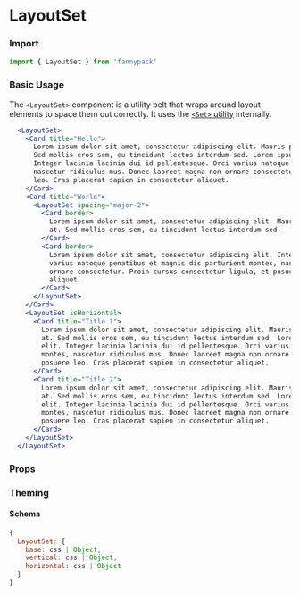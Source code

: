 
# LayoutSet

### Import

```jsx
import { LayoutSet } from 'fannypack'
```

### Basic Usage

The `<LayoutSet>` component is a utility belt that wraps around layout elements to space them out correctly. It uses the [`<Set>` utility](/utils/set) internally.

```.jsx
  <LayoutSet>
    <Card title="Hello">
      Lorem ipsum dolor sit amet, consectetur adipiscing elit. Mauris porttitor lacus lacus, id mattis felis cursus at.
      Sed mollis eros sem, eu tincidunt lectus interdum sed. Lorem ipsum dolor sit amet, consectetur adipiscing elit.
      Integer lacinia lacinia dui id pellentesque. Orci varius natoque penatibus et magnis dis parturient montes,
      nascetur ridiculus mus. Donec laoreet magna non ornare consectetur. Proin cursus consectetur ligula, et posuere
      leo. Cras placerat sapien in consectetur aliquet.
    </Card>
    <Card title="World">
      <LayoutSet spacing="major-2">
        <Card border>
          Lorem ipsum dolor sit amet, consectetur adipiscing elit. Mauris porttitor lacus lacus, id mattis felis cursus
          at. Sed mollis eros sem, eu tincidunt lectus interdum sed.
        </Card>
        <Card border>
          Lorem ipsum dolor sit amet, consectetur adipiscing elit. Integer lacinia lacinia dui id pellentesque. Orci
          varius natoque penatibus et magnis dis parturient montes, nascetur ridiculus mus. Donec laoreet magna non
          ornare consectetur. Proin cursus consectetur ligula, et posuere leo. Cras placerat sapien in consectetur
          aliquet.
        </Card>
      </LayoutSet>
    </Card>
    <LayoutSet isHorizontal>
      <Card title="Title 1">
        Lorem ipsum dolor sit amet, consectetur adipiscing elit. Mauris porttitor lacus lacus, id mattis felis cursus
        at. Sed mollis eros sem, eu tincidunt lectus interdum sed. Lorem ipsum dolor sit amet, consectetur adipiscing
        elit. Integer lacinia lacinia dui id pellentesque. Orci varius natoque penatibus et magnis dis parturient
        montes, nascetur ridiculus mus. Donec laoreet magna non ornare consectetur. Proin cursus consectetur ligula, et
        posuere leo. Cras placerat sapien in consectetur aliquet.
      </Card>
      <Card title="Title 2">
        Lorem ipsum dolor sit amet, consectetur adipiscing elit. Mauris porttitor lacus lacus, id mattis felis cursus
        at. Sed mollis eros sem, eu tincidunt lectus interdum sed. Lorem ipsum dolor sit amet, consectetur adipiscing
        elit. Integer lacinia lacinia dui id pellentesque. Orci varius natoque penatibus et magnis dis parturient
        montes, nascetur ridiculus mus. Donec laoreet magna non ornare consectetur. Proin cursus consectetur ligula, et
        posuere leo. Cras placerat sapien in consectetur aliquet.
      </Card>
    </LayoutSet>
  </LayoutSet>
```

### Props

<PropsTable component={LayoutSet} />

### Theming

#### Schema

```jsx
{
  LayoutSet: {
    base: css | Object,
    vertical: css | Object,
    horizontal: css | Object
  }
}
```
